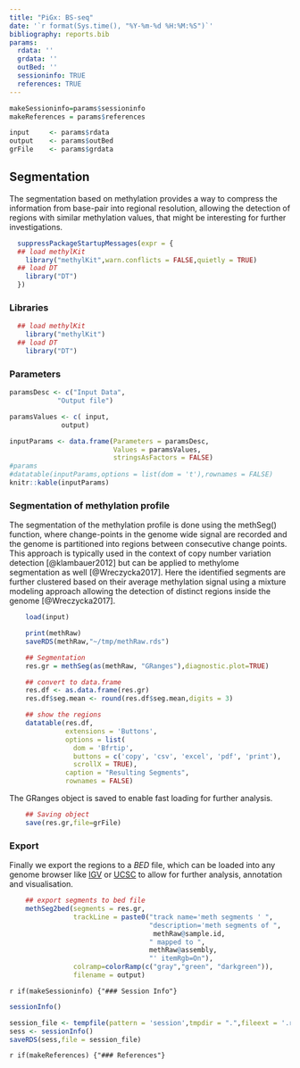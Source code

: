 ```yaml
---
title: "PiGx: BS-seq"
date: '`r format(Sys.time(), "%Y-%m-%d %H:%M:%S")`'
bibliography: reports.bib
params:
  rdata: ''
  grdata: ''
  outBed: ''
  sessioninfo: TRUE
  references: TRUE
---
```


```r
makeSessioninfo=params$sessioninfo
makeReferences = params$references
```

```r
input     <- params$rdata
output    <- params$outBed
grFile    <- params$grdata    
```

## Segmentation

The segmentation based on methylation provides a way to compress the information from base-pair into regional resolution, allowing the detection of regions with similar methylation values, that might be interesting for further investigations.

```r

  suppressPackageStartupMessages(expr = {
  ## load methylKit
    library("methylKit",warn.conflicts = FALSE,quietly = TRUE)
  ## load DT 
    library("DT")
  })
```

### Libraries
```r

  ## load methylKit
    library("methylKit")
  ## load DT 
    library("DT")

```

### Parameters
```r

paramsDesc <- c("Input Data",
            "Output file")

paramsValues <- c( input,
             output)

inputParams <- data.frame(Parameters = paramsDesc,
                          Values = paramsValues,
                          stringsAsFactors = FALSE)
#params
#datatable(inputParams,options = list(dom = 't'),rownames = FALSE)
knitr::kable(inputParams)
```

### Segmentation of methylation profile

The segmentation of the methylation profile is done using the methSeg() function, where change-points in the genome wide  signal are recorded and the genome is partitioned into regions between consecutive change points. This approach is typically used in the context of copy number variation detection [@klambauer2012] but can be applied to methylome segmentation as well [@Wreczycka2017]. Here the identified segments are further clustered based on their average methylation signal using a mixture modeling approach allowing the detection of distinct regions inside the genome  [@Wreczycka2017].

```r

    load(input)

    print(methRaw)
    saveRDS(methRaw,"~/tmp/methRaw.rds")

    ## Segmentation
    res.gr = methSeg(as(methRaw, "GRanges"),diagnostic.plot=TRUE)

    ## convert to data.frame
    res.df <- as.data.frame(res.gr)
    res.df$seg.mean <- round(res.df$seg.mean,digits = 3)

    ## show the regions
    datatable(res.df,
              extensions = 'Buttons', 
              options = list(
                dom = 'Bfrtip',
                buttons = c('copy', 'csv', 'excel', 'pdf', 'print'),
                scrollX = TRUE),
              caption = "Resulting Segments",
              rownames = FALSE)
```

The GRanges object is saved to enable fast loading for further analysis.
```r
    ## Saving object
    save(res.gr,file=grFile) 
```



### Export

Finally we export the regions to a *BED* file, which can be loaded into any genome browser like [IGV](http://software.broadinstitute.org/software/igv/) or [UCSC](https://genome.ucsc.edu/) to allow for further analysis, annotation and visualisation. 
```r
    ## export segments to bed file
    methSeg2bed(segments = res.gr,
                trackLine = paste0("track name='meth segments ' ",
                                   "description='meth segments of ",
                                    methRaw@sample.id,
                                   " mapped to ",
                                   methRaw@assembly,
                                   "' itemRgb=On"),
                colramp=colorRamp(c("gray","green", "darkgreen")),
                filename = output)

```


`r if(makeSessioninfo) {"### Session Info"}`

```r
sessionInfo()
```


<!-- this section is used to generate a merged sessioninfo from multiple reports -->
```r
session_file <- tempfile(pattern = 'session',tmpdir = ".",fileext = '.rds')
sess <- sessionInfo()
saveRDS(sess,file = session_file)
```


`r if(makeReferences) {"### References"}`
